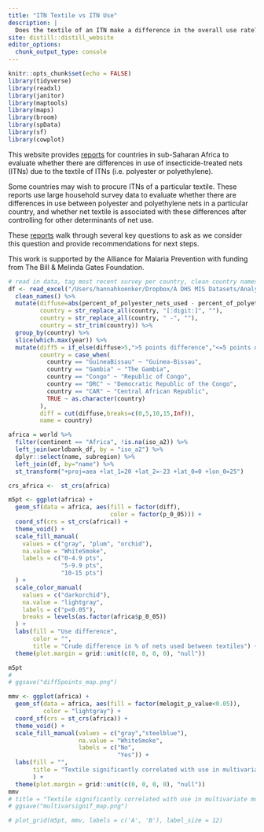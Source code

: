 ```yaml
---
title: "ITN Textile vs ITN Use"
description: |
  Does the textile of an ITN make a difference in the overall use rate?
site: distill::distill_website
editor_options: 
  chunk_output_type: console
---
```


```r
knitr::opts_chunk$set(echo = FALSE)
library(tidyverse)
library(readxl)
library(janitor)
library(maptools)
library(maps)
library(broom)
library(spData)
library(sf)
library(cowplot)
```

This website provides [reports](docs/reports.html) for countries in sub-Saharan Africa to evaluate whether there are differences in use of insecticide-treated nets (ITNs) due to the textile of ITNs (i.e. polyester or polyethylene).

Some countries may wish to procure ITNs of a particular textile. These reports use large household survey data to evaluate whether there are differences in use between polyester and polyethylene nets in a particular country, and whether net textile is associated with these differences after controlling for other determinants of net use.

These [reports](docs/reports.html) walk through several key questions to ask as we consider this question and provide recommendations for next steps.

This work is supported by the Alliance for Malaria Prevention with funding from The Bill & Melinda Gates Foundation.

```r
# read in data, tag most recent survey per country, clean country names for joining
df <- read_excel("/Users/hannahkoenker/Dropbox/A DHS MIS Datasets/Analysis/Textile/textile_use_m.xlsx") %>% 
  clean_names() %>% 
  mutate(diffuse=abs(percent_of_polyester_nets_used - percent_of_polyethylene_nets_used),
         country = str_replace_all(country, "[:digit:]", ""),
         country = str_replace_all(country, " -", ""),
         country = str_trim(country)) %>% 
  group_by(country) %>%
  slice(which.max(year)) %>% 
  mutate(diff5 = if_else(diffuse>5,">5 points difference","<=5 points difference"),
         country = case_when(
           country == "GuineaBissau" ~ "Guinea-Bissau",
           country == "Gambia" ~ "The Gambia",
           country == "Congo" ~ "Republic of Congo",
           country == "DRC" ~ "Democratic Republic of the Congo",
           country == "CAR" ~ "Central African Republic",
           TRUE ~ as.character(country)
         ),
         diff = cut(diffuse,breaks=c(0,5,10,15,Inf)),
         name = country)
```

```r
africa = world %>% 
  filter(continent == "Africa", !is.na(iso_a2)) %>% 
  left_join(worldbank_df, by = "iso_a2") %>% 
  dplyr::select(name, subregion) %>% 
  left_join(df, by="name") %>% 
  st_transform("+proj=aea +lat_1=20 +lat_2=-23 +lat_0=0 +lon_0=25")

```

```r
crs_africa <-  st_crs(africa)
```

``` r
m5pt <- ggplot(africa) +
  geom_sf(data = africa, aes(fill = factor(diff),
                             color = factor(p_0_05))) +
  coord_sf(crs = st_crs(africa)) +
  theme_void() +
  scale_fill_manual(
    values = c("gray", "plum", "orchid"),
    na.value = "WhiteSmoke",
    labels = c("0-4.9 pts",
               "5-9.9 pts",
               "10-15 pts")
  ) +
  scale_color_manual(
    values = c("darkorchid"),
    na.value = "lightgray",
    labels = c("p<0.05"),
    breaks = levels(as.factor(africa$p_0_05))
  ) +
  labs(fill = "Use difference",
       color = "",
       title = "Crude difference in % of nets used between textiles") +
  theme(plot.margin = grid::unit(c(0, 0, 0, 0), "null"))

m5pt
# 
# ggsave("diff5points_map.png")
```

``` r
mmv <- ggplot(africa) +
  geom_sf(data = africa, aes(fill = factor(melogit_p_value<0.05)),
          color = "lightgray") +
  coord_sf(crs = st_crs(africa)) +
  theme_void() +
  scale_fill_manual(values = c("gray","steelblue"),
                    na.value = "WhiteSmoke",
                    labels = c("No",
                               "Yes")) +
  labs(fill = "",
       title = "Textile significantly correlated with use in multivariate model"
       ) +
  theme(plot.margin = grid::unit(c(0, 0, 0, 0), "null"))
mmv
# title = "Textile significantly correlated with use in multivariate model"
# ggsave("multivarsignif_map.png")
```

```r
# plot_grid(m5pt, mmv, labels = c('A', 'B'), label_size = 12)
```


